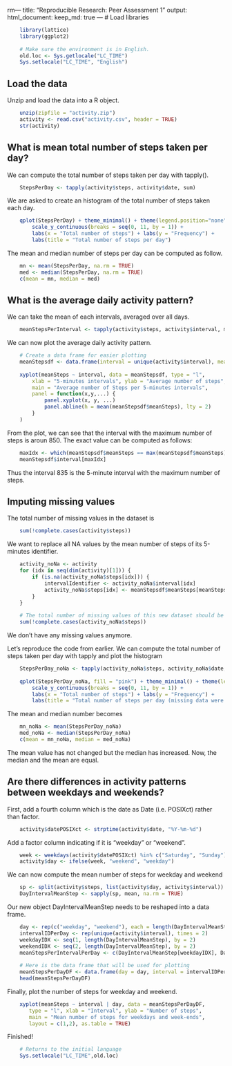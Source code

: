 rm---
title: "Reproducible Research: Peer Assessment 1"
output: 
  html_document:
    keep_md: true
---
# Load libraries
```r
    library(lattice)
    library(ggplot2)
    
    # Make sure the environment is in English.
    old.loc <- Sys.getlocale("LC_TIME")
    Sys.setlocale("LC_TIME", "English") 
```

## Load the data
Unzip and load the data into a R object.
```r
    unzip(zipfile = "activity.zip")
    activity <- read.csv("activity.csv", header = TRUE)
    str(activity)
```



## What is mean total number of steps taken per day?

We can compute the total number of steps taken per day with tapply().
```r
    StepsPerDay <- tapply(activity$steps, activity$date, sum)
```

We are asked to create an histogram of the total number of steps taken each day.
```r
    qplot(StepsPerDay) + theme_minimal() + theme(legend.position="none") + 
        scale_y_continuous(breaks = seq(0, 11, by = 1)) + 
        labs(x = "Total number of steps") + labs(y = "Frequency") + 
        labs(title = "Total number of steps per day")
```

The mean and median number of steps per day can be computed as follow.
```r
    mn <- mean(StepsPerDay, na.rm = TRUE)
    med <- median(StepsPerDay, na.rm = TRUE)
    c(mean = mn, median = med)
```



## What is the average daily activity pattern?

We can take the mean of each intervals, averaged over all days.
```r
    meanStepsPerInterval <- tapply(activity$steps, activity$interval, mean, na.rm = TRUE)
```

We can now plot the average daily activity pattern.
```r
    # Create a data frame for easier plotting
    meanStepsdf <- data.frame(interval = unique(activity$interval), meanSteps = unname(meanStepsPerInterval) )
    
    xyplot(meanSteps ~ interval, data = meanStepsdf, type = "l", 
        xlab = "5-minutes intervals", ylab = "Average number of steps", 
	    main = "Average number of Steps per 5-minutes intervals",
        panel = function(x,y,...) {
		    panel.xyplot(x, y, ...)
		    panel.abline(h = mean(meanStepsdf$meanSteps), lty = 2)
	    }
    )
```

From the plot, we can see that the interval with the maximum number of steps is aroun 850. 
The exact value can be computed as follows:
```r
    maxIdx <- which(meanStepsdf$meanSteps == max(meanStepsdf$meanSteps))
    meanStepsdf$interval[maxIdx]
```
Thus the interval 835 is the 5-minute interval with the maximum number of steps.



## Imputing missing values

The total number of missing values in the dataset is
```r
    sum(!complete.cases(activity$steps))
```

We want to replace all NA values by the mean number of steps of its 5-minutes identifier.
```r
    activity_noNa <- activity
    for (idx in seq(dim(activity)[1])) {
        if (is.na(activity_noNa$steps[idx])) {
            intervalIdentifier <- activity_noNa$interval[idx]
            activity_noNa$steps[idx] <- meanStepsdf$meanSteps[meanStepsdf$interval == intervalIdentifier]
        }
    }
    
    # The total number of missing values of this new dataset should be zero.    
    sum(!complete.cases(activity_noNa$steps))
```
We don't have any missing values anymore.

Let's reproduce the code from earlier.
We can compute the total number of steps taken per day with tapply and plot the histogram
```r
    StepsPerDay_noNa <- tapply(activity_noNa$steps, activity_noNa$date, sum)
    
    qplot(StepsPerDay_noNa, fill = "pink") + theme_minimal() + theme(legend.position="none") + 
        scale_y_continuous(breaks = seq(0, 11, by = 1)) + 
        labs(x = "Total number of steps") + labs(y = "Frequency") + 
        labs(title = "Total number of steps per day (missing data were filled in)")
```

The mean and median number becomes
```r
    mn_noNa <- mean(StepsPerDay_noNa)
    med_noNa <- median(StepsPerDay_noNa)
    c(mean = mn_noNa, median = med_noNa)
```
The mean value has not changed but the median has increased. Now, the median and the mean are equal.



## Are there differences in activity patterns between weekdays and weekends?

First, add a fourth column which is the date as Date (i.e. POSIXct) rather than factor.
```r
    activity$datePOSIXct <- strptime(activity$date, "%Y-%m-%d")
```

Add a factor column indicating if it is "weekday" or "weekend".
```r
    week <- weekdays(activity$datePOSIXct) %in% c("Saturday", "Sunday")
    activity$day <- ifelse(week, "weekend", "weekday")
```

We can now compute the mean number of steps for weekday and weekend
```r
    sp <- split(activity$steps, list(activity$day, activity$interval))
    DayIntervalMeanStep <- sapply(sp, mean, na.rm = TRUE)
```

Our new object DayIntervalMeanStep needs to be reshaped into a data frame.
```r
    day <- rep(c("weekday", "weekend"), each = length(DayIntervalMeanStep)/2)    
    intervalIDPerDay <- rep(unique(activity$interval), times = 2)
    weekdayIDX <- seq(1, length(DayIntervalMeanStep), by = 2)
    weekendIDX <- seq(2, length(DayIntervalMeanStep), by = 2)
    meanStepsPerIntervalPerDay <- c(DayIntervalMeanStep[weekdayIDX], DayIntervalMeanStep[weekendIDX])
    
    # Here is the data frame that will be used for plotting
    meanStepsPerDayDF <- data.frame(day = day, interval = intervalIDPerDay, meanSteps = meanStepsPerIntervalPerDay )
    head(meanStepsPerDayDF)
```

Finally, plot the number of steps for weekday and weekend.
```r
    xyplot(meanSteps ~ interval | day, data = meanStepsPerDayDF, 
       type = "l", xlab = "Interval", ylab = "Number of steps",
       main = "Mean number of steps for weekdays and week-ends",
       layout = c(1,2), as.table = TRUE)
```

Finished!
```r
    # Returns to the initial language
    Sys.setlocale("LC_TIME",old.loc)
```